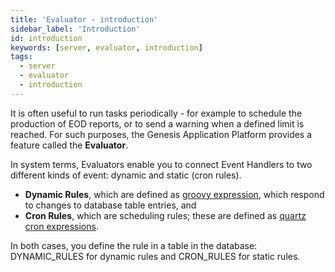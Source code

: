 ```yaml
---
title: 'Evaluator - introduction'
sidebar_label: 'Introduction'
id: introduction
keywords: [server, evaluator, introduction]
tags:
  - server
  - evaluator
  - introduction
---
```



It is often useful to run tasks periodically - for example to schedule the production of EOD reports, or to send a warning when a defined limit is reached. For such purposes, the Genesis Application Platform provides a feature called the **Evaluator**.

In system terms, Evaluators enable you to connect Event Handlers to two different kinds of event: dynamic and static (cron rules).

- **Dynamic Rules**, which are defined as [groovy expression](https://groovy-lang.org/syntax.html), which respond to changes to database table entries, and
- **Cron Rules**, which are scheduling rules; these are defined as [quartz cron expressions](http://www.quartz-scheduler.org/documentation/quartz-2.3.0/tutorials/crontrigger.html).

In both cases, you define the rule in a table in the database: DYNAMIC_RULES for dynamic rules and CRON_RULES for static rules. 
